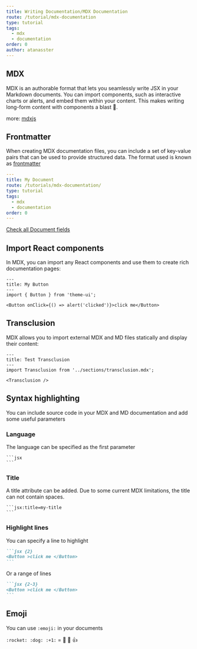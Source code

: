 ```yaml
---
title: Writing Documentation/MDX Documentation
route: /tutorial/mdx-documentation
type: tutorial
tags:
  - mdx
  - documentation
order: 0
author: atanasster
---
```


## MDX

MDX is an authorable format that lets you seamlessly write JSX in your Markdown documents.
You can import components, such as interactive charts or alerts, and embed them within your content.
This makes writing long-form content with components a blast :rocket:.

more: [mdxjs](https://mdxjs.com)

## Frontmatter

When creating MDX documentation files, you can include a set of key-value pairs that can be used to provide structured data. The format used is known as [frontmatter](https://github.com/jonschlinkert/gray-matter)

```yaml
---
title: My Document
route: /tutorials/mdx-documentation/
type: tutorial
tags:
  - mdx
  - documentation
order: 0
---
```

[Check all Document fields](/tutorial/reference/document)

## Import React components

In MDX, you can import any React components and use them to create rich documentation pages:

```mdx
---
title: My Button
---
import { Button } from 'theme-ui';

<Button onClick={() => alert('clicked')}>click me</Button>
```


## Transclusion

MDX allows you to import external MDX and MD files statically and display their content:

```mdx
---
title: Test Transclusion
---
import Transclusion from '../sections/transclusion.mdx';

<Transclusion />
```

## Syntax highlighting

You can include source code in your MDX and MD documentation and add some useful parameters

### Language

The language can be specified as the first parameter
````mdx
```jsx
```
````  

### Title

A title attribute can be added. Due to some current MDX limitations, the title can not contain spaces.

````mdx:title=my-title
```jsx:title=my-title
```
````   

### Highlight lines

You can specify a line to highlight
````markdown {2}
```jsx {2}
<Button >click me </Button>
```
````

Or a range of lines
````markdown {2-3}
```jsx {2-3}
<Button >click me </Button>
```
````

## Emoji

You can use `:emoji:` in your documents 

`:rocket: :dog: :+1:` =  :rocket: :dog: :+1:
